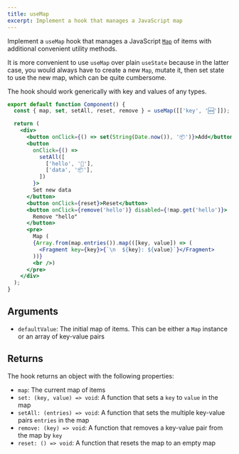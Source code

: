```yaml
---
title: useMap
excerpt: Implement a hook that manages a JavaScript map
---
```


Implement a `useMap` hook that manages a JavaScript [`Map`](https://developer.mozilla.org/en-US/docs/Web/JavaScript/Reference/Global_Objects/Map) of items with additional convenient utility methods.

It is more convenient to use `useMap` over plain `useState` because in the latter case, you would always have to create a new `Map`, mutate it, then set state to use the new map, which can be quite cumbersome.

The hook should work generically with key and values of any types.

```jsx
export default function Component() {
  const { map, set, setAll, reset, remove } = useMap([['key', '🆕']]);

  return (
    <div>
      <button onClick={() => set(String(Date.now()), '📦')}>Add</button>
      <button
        onClick={() =>
          setAll([
            ['hello', '👋'],
            ['data', '📦'],
          ])
        }>
        Set new data
      </button>
      <button onClick={reset}>Reset</button>
      <button onClick={remove('hello')} disabled={!map.get('hello')}>
        Remove "hello"
      </button>
      <pre>
        Map (
        {Array.from(map.entries()).map(([key, value]) => (
          <Fragment key={key}>{`\n  ${key}: ${value}`}</Fragment>
        ))}
        <br />)
      </pre>
    </div>
  );
}
```

## Arguments

- `defaultValue`: The initial map of items. This can be either a `Map` instance or an array of key-value pairs

## Returns

The hook returns an object with the following properties:

- `map`: The current map of items
- `set: (key, value) => void`: A function that sets a `key` to `value` in the map
- `setAll: (entries) => void`: A function that sets the multiple key-value pairs `entries` in the map
- `remove: (key) => void`: A function that removes a key-value pair from the map by `key`
- `reset: () => void`: A function that resets the map to an empty map
